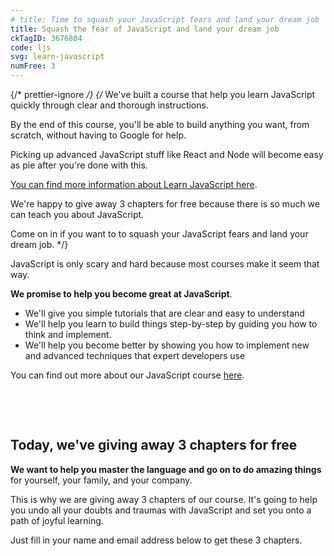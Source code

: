 ```yaml
---
# title: Time to squash your JavaScript fears and land your dream job
title: Squash the fear of JavaScript and land your dream job
ckTagID: 3676804
code: ljs
svg: learn-javascript
numFree: 3
---
```



{/* prettier-ignore */}
{/* We've built a course that help you learn JavaScript quickly through clear and thorough instructions.

By the end of this course, you'll be able to build anything you want, from scratch, without having to Google for help.

Picking up advanced JavaScript stuff like React and Node will become easy as pie after you're done with this.

[You can find more information about Learn JavaScript here](https://learnjavascript.today).

We're happy to give away 3 chapters for free because there is so much we can teach you about JavaScript.

Come on in if you want to to squash your JavaScript fears and land your dream job. \*/}

JavaScript is only scary and hard because most courses make it seem that way.

**We promise to help you become great at JavaScript**.

- We'll give you simple tutorials that are clear and easy to understand
- We'll help you learn to build things step-by-step by guiding you how to think and implement.
- We'll help you become better by showing you how to implement new and advanced techniques that expert developers use

You can find out more about our JavaScript course [here](https://learnjavascript.today).

<SVG name={frontmatter.svg} style='width: auto; height: 3rem;' />

## Today, we've giving away 3 chapters for free

**We want to help you master the language and go on to do amazing things** for yourself, your family, and your company.

This is why we are giving away 3 chapters of our course. It's going to help you undo all your doubts and traumas with JavaScript and set you onto a path of joyful learning.

Just fill in your name and email address below to get these 3 chapters.
